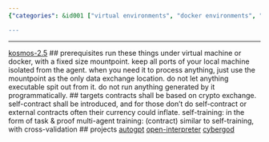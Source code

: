 ```yaml
---
{"categories": &id001 ["virtual environments", "docker environments", "isolation", "fixed-size mountpoints", "autogpt", "open interpreter", "Cybergod"], "category": "Virtual Environments", "date": "2023-09-29 18:32:02", "description": "This article discusses the secure setup of virtual or Docker environments for agents like Autogpt, Open Interpreter, and Cybergod. It emphasizes the importance of isolation, fixed-size mountpoints, and self-contracts in crypto exchanges to ensure a safe and efficient user experience.", "tags": *id001, "title": "prerequisites for running autogpt/open intepreter and multimodal computer agents (such as cybergod), targets, and similar projects collections"}

---
```


------
[kosmos-2.5](https://github.com/kyegomez/Kosmos2.5)
## prerequisites
run these things under virtual machine or docker, with a fixed size mountpoint. keep all ports of your local machine isolated from the agent.
when you need it to process anything, just use the mountpoint as the only data exchange location. do not let anything executable spit out from it. do not run anything generated by it programmatically.
## targets
contracts shall be based on crypto exchange. self-contract shall be introduced, and for those don't do self-contract or external contracts often their currency could inflate.
self-training: in the form of task & proof
multi-agent training: (contract) similar to self-training, with cross-validation
## projects
[autogpt](https://github.com/Significant-Gravitas/AutoGPT)
[open-interpreter](https://github.com/KillianLucas/open-interpreter)
[cybergod](https://github.com/James4Ever0/agi_computer_control)
